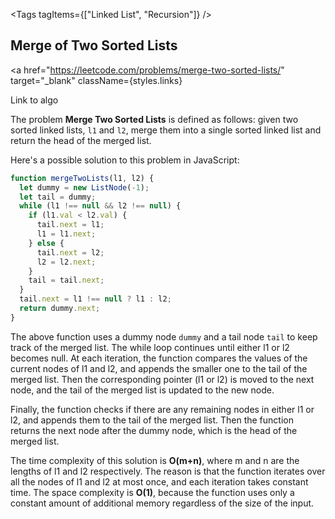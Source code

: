 
<Tags tagItems={["Linked List", "Recursion"]} />
## Merge of Two Sorted Lists

<a
  href="https://leetcode.com/problems/merge-two-sorted-lists/"
  target="_blank"
  className={styles.links}
>
  Link to algo
</a>

The problem **Merge Two Sorted Lists** is defined as follows: given two sorted linked lists, `l1` and `l2`, merge them into a single sorted linked list and return the head of the merged list.

Here's a possible solution to this problem in JavaScript:

```js
function mergeTwoLists(l1, l2) {
  let dummy = new ListNode(-1);
  let tail = dummy;
  while (l1 !== null && l2 !== null) {
    if (l1.val < l2.val) {
      tail.next = l1;
      l1 = l1.next;
    } else {
      tail.next = l2;
      l2 = l2.next;
    }
    tail = tail.next;
  }
  tail.next = l1 !== null ? l1 : l2;
  return dummy.next;
}
```

The above function uses a dummy node `dummy` and a tail node `tail` to keep track of the merged list. The while loop continues until either l1 or l2 becomes null. At each iteration, the function compares the values of the current nodes of l1 and l2, and appends the smaller one to the tail of the merged list. Then the corresponding pointer (l1 or l2) is moved to the next node, and the tail of the merged list is updated to the new node.

Finally, the function checks if there are any remaining nodes in either l1 or l2, and appends them to the tail of the merged list. Then the function returns the next node after the dummy node, which is the head of the merged list.

The time complexity of this solution is **O(m+n)**, where m and n are the lengths of l1 and l2 respectively. The reason is that the function iterates over all the nodes of l1 and l2 at most once, and each iteration takes constant time. The space complexity is **O(1)**, because the function uses only a constant amount of additional memory regardless of the size of the input.
